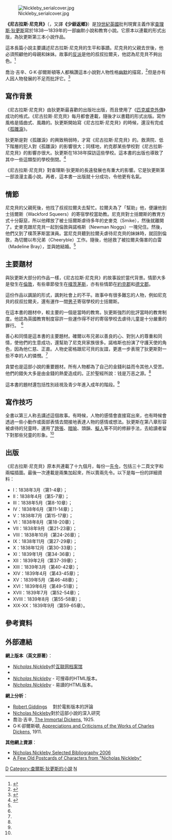 [[File:Nickleby_serialcover.jpg|thumb]]

'''《尼古拉斯·尼克貝》'''（{{lang-en|'''Nicholas Nickleby'''}}，又譯'''《少爺返鄉》'''）是[[19世紀|19世紀]][[英國|英國]]批判現實主義作家[[查理斯·狄更斯|查理斯·狄更斯]]寫於1838—1839年的一部幽默小說和教育小說。它原本以連載的形式出版，為狄更斯第三本小說作品。

這本長篇小說主要講述尼古拉斯·尼克貝的生平和事蹟。尼克貝的父親去世後，他必須照顧他的母親和妹妹。故事的[[反派|反派]]是他的叔叔拉爾夫，他認為尼克貝不夠出色。<ref name=csg>{{Cite web |url=http://www.cummingsstudyguides.net/Guides6/Nickleby.html |title=Nicholas Nickleby |accessdate=2010-01-15 |last=Cummings |first=Michael J. |work= |publisher=Cummings Study Guide |date=2003, 2008 |archive-date=2010-01-06 |archive-url=https://web.archive.org/web/20100106184346/http://www.cummingsstudyguides.net/Guides6/Nickleby.html |dead-url=no }}</ref>

喬治‧吉辛、G‧K‧卻爾斯頓等人都稱讚這本小說對人物性格[[幽默|幽默]]的描寫，<ref name=cd>{{cite web |title=Nicholas Nickleby |url=http://www.fidnet.com/~dap1955/dickens/nickleby.html |accessdate=2010-01-17 |deadurl=yes |archiveurl=https://web.archive.org/web/20111123062355/http://www.fidnet.com/%7Edap1955/dickens/nickleby.html |archivedate=2011-11-23 }}</ref>但是亦有人因人物發展的不足而批評它。<ref>{{cite web|title=Assignment Guide for Charles Dickens' Nicholas Nickleby |last=Goodwin |first=Sue |work=Kingwood College Library |url=http://kclibrary.nhmccd.edu/NicholasNickleby.html |date=2004 |accessdate=2007-02-12 |deadurl=yes |archiveurl=https://web.archive.org/web/20061118064454/http://kclibrary.nhmccd.edu/NicholasNickleby.html |archivedate=2006-11-18 }}</ref>

==寫作背景==
《尼古拉斯·尼克貝》由狄更斯最喜歡的出版社出版，而且使用了《[[匹克威克外傳|匹克威克外傳]]》成功的格式。《尼古拉斯·尼克貝》每月都會連載，隨後才以書籍的形式出版。寫作風格是插曲式、風趣的。狄更斯開始寫《尼古拉斯·尼克貝》的時候，還沒有完成《[[孤雛淚|孤雛淚]]》。

狄更斯是對《孤雛淚》的興致稍弱時，才寫《尼古拉斯·尼克貝》的。救濟院、低下階層的犯人對《孤雛淚》的影響很大；同樣地，約克郡某些學校對《尼古拉斯·尼克貝》的影響亦很大。狄更斯在1838年探訪這些學校。這本書的出版也導致了其中一些這類型的學校倒閉。<ref>{{cite book |last=Turner |first=Tracey |others=由Clive Goddard插圖 |title=Writers and their Tall Tales |url=https://archive.org/details/writerstheirtall0000turn |origyear=2005 |edition=第一 |series=Dead famous |year=2005 |publisher=Scholastic |location=London |language=en |isbn=9780439982290 |pages=[https://archive.org/details/writerstheirtall0000turn/page/82 82]-83 |chapter=Charles Dickens and his Adoring Fans}} </ref>

《尼古拉斯·尼克貝》對查理斯·狄更斯的長遠發展也有重大的影響。它是狄更斯第一部浪漫主義小說。再者，這本書一出版就十分成功，令他更有名氣。

==情節==
尼克貝的父親死後，他找了叔叔拉爾夫去幫忙。拉爾夫為了「幫助」他，便讓他到士括爾斯（Wackford Squeers）的寄宿學校當助教。尼克貝對士括爾斯的教育方式十分厭惡，所以他釋放了被士括爾斯虐待多年的史麥克（Smike），然後就離開了。史麥克跟尼克貝一起到倫敦與諾格斯（Newman Noggs）一塊兒住。然後，他們又到了樸茨茅斯當演員。當尼克貝聽到拉爾夫虐待尼克貝的妹妹時，就回到倫敦，為切爾以布兄弟（Cheeryble）工作。隨後，他拯救了被拉爾夫傷害的白雷（Madeline Bray），並與她結婚。<ref name=cd/>

==主要題材==
與狄更斯大部分的作品一樣，《尼古拉斯·尼克貝》的故事設於當代背景。情節大多是發生在[[倫敦|倫敦]]，有些章節發生在[[朴茨茅斯|樸茨茅斯]]，亦有些情節在[[約克郡|約克郡]]和[[德文郡|德文郡]]。

這份作品以諷諭的形式，諷刺社會上的不平。故事中有很多難忘的人物，例如尼克貝的叔叔拉爾夫，還有運作一間[[男校|男子]]寄宿學校的士括爾斯。

在這本書的題材中，較主要的一個是當時的教育。狄更斯強烈的批評當時的教育制度。他認為英國教育制度容許一些運作得不好的寄宿學校去虐待儿童是十分嚴重的罪行。　<ref name="csg"/>

善心和同情是這本書的主要題材。確爾以布兄弟以善良的心、對別人的尊重和同情，使他們的生意成功，還幫助了尼克貝家族很多。諾格斯也扮演了守護天使的角色，因為他仁慈、正直。人物史密格跟尼可貝的友誼，更進一步表現了狄更斯對一些不幸的人的憐憫。<ref name="csg"/>

貪婪也是這部小說的重要題材。所有人物都為了自己的金錢利益而令其他人受苦。他們的錯失大多是由金錢的熱愛造成的。正於聖經所說：钱是万恶之源。<ref name="csg"/>

這本書的題材還包括性別歧視及青少年進入成年的階段。<ref name="csg"/>

==寫作技巧==
全書以第三人称去講述這個故事。有時候，人物的感情會直接寫出來，也有時候會透過一些小動作或面部表情去間接地表達人物的感情或想法。狄更斯在第八章形容被虐待的兒童時，運用了[[誇張|誇張]]、[[暗喻|暗喻]]、頭韻、[[擬人|擬人]]等不同的修辭手法，去給讀者留下對那些兒童的形象。<ref name="csg"/>

==出版==
《尼古拉斯·尼克貝》原本共連載了十九個月，每份一[[先令|先令]]，包括三十二頁文字和兩幅插圖。最後一次連載是兩集加起來，所以賣兩先令。以下是每一份的詳細資料：

* I：1838年3月（第1-4章）；
* II：1838年4月（第5-7章）；
* III：1838年5月（第8-10章）；
* IV：1838年6月（第11-14章）；
* V：1838年7月（第15-17章）；
* VI：1838年8月（第18-20章）；
* VII：1838年9月（第21-23章）；
* VIII：1838年10月（第24-26章）；
* IX：1838年11月（第27-29章）；
* X：1838年12月（第30-33章）；
* XI：1839年1月（第34-36章）；
* XII：1839年2月（第37-39章）；
* XIII：1839年3月（第40-42章）；
* XIV：1839年4月（第43-45章）；
* XV：1839年5月（第46-48章）；
* XVI：1839年6月（第49-51章）；
* XVII：1839年7月（第52-54章）；
* XVIII：1839年8月（第55-58章）；
* XIX-XX：1839年9月（第59-65章）。

==參考資料==
<references/>

==外部連結==
'''網上版本（英文原著）'''：
* [http://www.archive.org/stream/lifeandadventure00dickuoft#page/n5/mode/2up ''Nicholas Nickleby'']於[[互联网档案馆|互联网档案馆]]
* {{gutenberg|no=967|name=Nicholas Nickleby}}
* [https://web.archive.org/web/20030629140916/http://www.dickens-literature.com/Nicholas_Nickleby/index.html ''Nicholas Nickleby''] - 可搜尋的HTML版本。
* [https://web.archive.org/web/20081012121053/http://etext.library.adelaide.edu.au/d/dickens/charles/d54nn/ ''Nicholas Nickleby''] - 易讀的HTML版本。
'''網上分析'''：
*[http://charlesdickenspage.com/Nicholas_Nickleby_Film_Review.html Robert Giddings] {{Wayback|url=http://charlesdickenspage.com/Nicholas_Nickleby_Film_Review.html |date=20110723105449 }}　對於電影版本的評論
* [https://web.archive.org/web/20061008123417/http://www.dickens-theme.pwp.blueyonder.co.uk/nicholasnicklebytheme.html Nicholas Nickleby]對於這部小說的深入研究
*喬治·吉辛, [https://web.archive.org/web/20091015093713/http://lang.nagoya-u.ac.jp/~matsuoka/GG-Dickens.html#NN The Immortal Dickens], 1925.
*G·K·卻爾斯頓, [https://web.archive.org/web/20160303230229/http://www.lang.nagoya-u.ac.jp/~matsuoka/CD-Chesterton-A%26C-1.html#IV Appreciations and Criticisms of the Works of Charles Dickens], 1911.
'''其他網上資源'''：
*[https://web.archive.org/web/20071110142527/http://dickens.ucsc.edu/bibliographies/NN2006.html Nicholas Nickleby Selected Bibliography 2006]
*[https://web.archive.org/web/20100325194017/http://www.oldstratforduponavon.com/dickensnickleby A Few Old Postcards of Characters from "Nicholas Nickleby"]
{{狄更斯}}
{{Authority control}}
[[Category:英國小說|D]]
[[Category:查爾斯·狄更斯的小說|Category:查爾斯·狄更斯的小說]]
[[Category:英格蘭小說|N]]